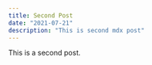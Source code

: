 ---
title: Second Post
date: "2021-07-21"
description: "This is second mdx post"
---

This is a second post.
